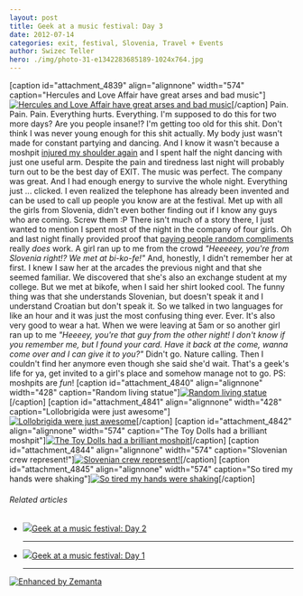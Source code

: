 ```yaml
---
layout: post
title: Geek at a music festival: Day 3
date: 2012-07-14
categories: exit, festival, Slovenia, Travel + Events
author: Swizec Teller
hero: ./img/photo-31-e1342283685189-1024x764.jpg
---
```


\[caption id="attachment_4839" align="alignnone" width="574" caption="Hercules and Love Affair have great arses and bad music"][![Hercules and Love Affair have great arses and bad music](./img/photo-31-e1342283685189-1024x764.jpg "Hercules and Love Affair have great arses and bad music")](http://swizec.com/blog/wp-content/uploads/2012/07/photo-31-e1342283685189.jpeg)\[/caption] Pain. Pain. Pain. Everything hurts. Everything. I'm supposed to do this for two more days? Are you people insane!? I'm getting too old for this shit. Don't think I was never young enough for this shit actually. My body just wasn't made for constant partying and dancing. And I know it wasn't because a moshpit [injured my shoulder again](http://swizec.com/blog/programmers-are-optimists/swizec/4509 "Programmers are optimists") and I spent half the night dancing with just one useful arm. Despite the pain and tiredness last night will probably turn out to be the best day of EXIT. The music was perfect. The company was great. And I had enough energy to survive the whole night. Everything just ... clicked. I even realized the telephone has already been invented and can be used to call up people you know are at the festival. Met up with all the girls from Slovenia, didn't even bother finding out if I know any guys who are coming. Screw them :P There isn't much of a story there, I just wanted to mention I spent most of the night in the company of four girls. Oh and last night finally provided proof that [paying people random compliments](http://swizec.com/blog/can-you-pay-one-compliment-to-one-stranger-every-day/swizec/4449 "Can you pay one compliment to one stranger every day?") really _does_ work. A girl ran up to me from the crowd _"Heeeeey, you're from Slovenia right!? We met at bi-ko-fe!"_ And, honestly, I didn't remember her at first. I knew I saw her at the arcades the previous night and that she seemed familiar. We discovered that she's also an exchange student at my college. But we met at bikofe, when I said her shirt looked cool. The funny thing was that she understands Slovenian, but doesn't speak it and I understand Croatian but don't speak it. So we talked in two languages for like an hour and it was just the most confusing thing ever. Ever. It's also very good to wear a hat. When we were leaving at 5am or so another girl ran up to me _"Heeeey, you're that guy from the other night! I don't know if you remember me, but I found your card. Have it back at the come, wanna come over and I can give it to you?"_ Didn't go. Nature calling. Then I couldn't find her anymore even though she said she'd wait. That's a geek's life for ya, get invited to a girl's place and somehow manage not to go. PS: moshpits are _fun_! \[caption id="attachment_4840" align="alignnone" width="428" caption="Random living statue"][![Random living statue](./img/photo-4-e1342283814117-764x1024.jpg "Random living statue")](http://swizec.com/blog/wp-content/uploads/2012/07/photo-4.jpeg)\[/caption] \[caption id="attachment_4841" align="alignnone" width="428" caption="Lollobrigida were just awesome"][![Lollobrigida were just awesome](./img/photo-5-e1342283895969-764x1024.jpg "Lollobrigida were just awesome")](http://swizec.com/blog/wp-content/uploads/2012/07/photo-5.jpeg)\[/caption] \[caption id="attachment_4842" align="alignnone" width="574" caption="The Toy Dolls had a brilliant moshpit"][![The Toy Dolls had a brilliant moshpit](./img/photo-6-e1342283964423-1024x764.jpg "The Toy Dolls had a brilliant moshpit")](http://swizec.com/blog/wp-content/uploads/2012/07/photo-6.jpeg)\[/caption] \[caption id="attachment_4844" align="alignnone" width="574" caption="Slovenian crew represent!"][![Slovenian crew represent!](./img/2012-07-14_04-38-44_67-1024x768.jpg "Slovenian crew represent!")](http://swizec.com/blog/wp-content/uploads/2012/07/2012-07-14_04-38-44_67.jpeg)\[/caption] \[caption id="attachment_4845" align="alignnone" width="574" caption="So tired my hands were shaking"][![So tired my hands were shaking](./img/photo2-e1342284117905-1024x764.jpg "So tired my hands were shaking")](http://swizec.com/blog/wp-content/uploads/2012/07/photo2.jpeg)\[/caption]

###### Related articles

-   [![](http://i.zemanta.com/100305583_80_80.jpg)](http://swizec.com/blog/geek-at-a-music-festival-day-2/swizec/4830)[Geek at a music festival: Day 2](http://swizec.com/blog/geek-at-a-music-festival-day-2/swizec/4830)

    * * *

-   [![](http://i.zemanta.com/100106846_80_80.jpg)](http://swizec.com/blog/geek-at-a-music-festival-day-1/swizec/4825)[Geek at a music festival: Day 1](http://swizec.com/blog/geek-at-a-music-festival-day-1/swizec/4825)

    * * *

[![Enhanced by Zemanta](http://img.zemanta.com/zemified_e.png?x-id=4a5a2c3f-565f-447b-a78d-ccdd339c1ca7)](http://www.zemanta.com/?px "Enhanced by Zemanta")
